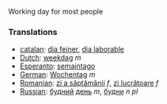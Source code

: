 Working day for most people

===Translations===

*[[catalan]]: [[dia feiner]], [[dia laborable]]
*[[Dutch]]: [[weekdag]] ''m''
*[[Esperanto]]: [[semajntago]]
*[[German]]: [[Wochentag]] ''m''
*[[Romanian]]: [[zi a săptămânii]] ''f'', [[zi lucrătoare]] ''f''
*[[Russian]]: [[будний]] [[день]] ''m'', [[будни]] ''n'' ''pl''